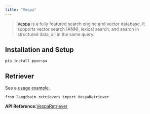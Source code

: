 ```yaml
---
title: "Vespa"
---
```


> [Vespa](https://vespa.ai/) is a fully featured search engine and vector database. It supports vector search (ANN), lexical search, and search in structured data, all in the same query.

## Installation and Setup

```
pip install pyvespa
```

## Retriever

See a [usage example](/src/oss/integrations/retrievers/vespa).

```
from langchain.retrievers import VespaRetriever
```

**API Reference:**[VespaRetriever](https://python.langchain.com/api_reference/community/retrievers/langchain_community.retrievers.vespa_retriever.VespaRetriever.html)
